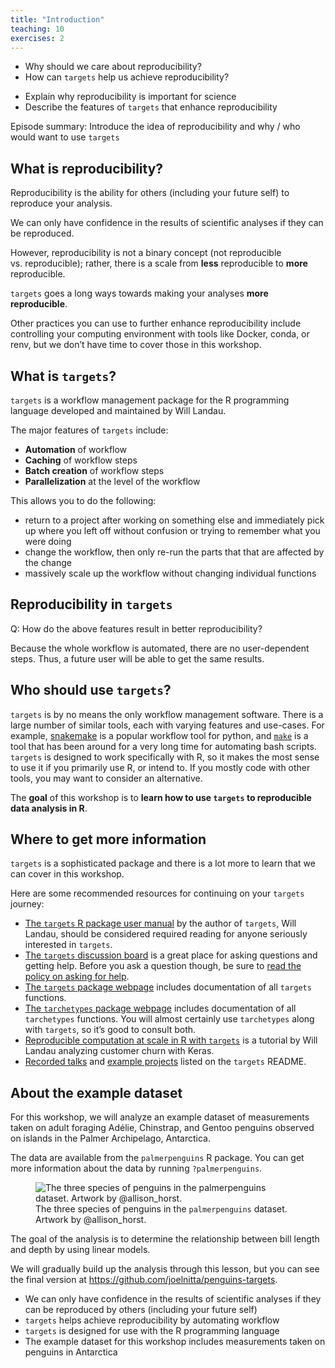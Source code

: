```yaml
---
title: "Introduction"
teaching: 10
exercises: 2
---
```


:::::::::::::::::::::::::::::::::::::: questions 

- Why should we care about reproducibility?
- How can `targets` help us achieve reproducibility?

::::::::::::::::::::::::::::::::::::::::::::::::

::::::::::::::::::::::::::::::::::::: objectives

- Explain why reproducibility is important for science
- Describe the features of `targets` that enhance reproducibility

::::::::::::::::::::::::::::::::::::::::::::::::

::::::::::::::::::::::::::::::::::::: {.instructor}

Episode summary: Introduce the idea of reproducibility and why / who would want to use `targets`

:::::::::::::::::::::::::::::::::::::

## What is reproducibility?

Reproducibility is the ability for others (including your future self) to reproduce your analysis.

We can only have confidence in the results of scientific analyses if they can be reproduced.

However, reproducibility is not a binary concept (not reproducible vs. reproducible); rather, there is a scale from **less** reproducible to **more** reproducible.

`targets` goes a long ways towards making your analyses **more reproducible**.

Other practices you can use to further enhance reproducibility include controlling your computing environment with tools like Docker, conda, or renv, but we don't have time to cover those in this workshop.

## What is `targets`?

`targets` is a workflow management package for the R programming language developed and maintained by Will Landau.

The major features of `targets` include:

- **Automation** of workflow
- **Caching** of workflow steps
- **Batch creation** of workflow steps
- **Parallelization** at the level of the workflow

This allows you to do the following:

- return to a project after working on something else and immediately pick up where you left off without confusion or trying to remember what you were doing
- change the workflow, then only re-run the parts that that are affected by the change
- massively scale up the workflow without changing individual functions

::::::::::::::::::::::::::::::::::::: challenge

## Reproducibility in `targets`

Q: How do the above features result in better reproducibility?

:::::::::::::::: solution

Because the whole workflow is automated, there are no user-dependent steps.
Thus, a future user will be able to get the same results.

:::::::::::::::::::::::::
:::::::::::::::::::::::::::::::::::::::::::::::

## Who should use `targets`?

`targets` is by no means the only workflow management software.
There is a large number of similar tools, each with varying features and use-cases.
For example, [snakemake](https://snakemake.readthedocs.io/en/stable/) is a popular workflow tool for python, and [`make`](https://www.gnu.org/software/make/) is a tool that has been around for a very long time for automating bash scripts.
`targets` is designed to work specifically with R, so it makes the most sense to use it if you primarily use R, or intend to.
If you mostly code with other tools, you may want to consider an alternative.

The **goal** of this workshop is to **learn how to use `targets` to reproducible data analysis in R**.

## Where to get more information

`targets` is a sophisticated package and there is a lot more to learn that we can cover in this workshop.

Here are some recommended resources for continuing on your `targets` journey:

- [The `targets` R package user manual](https://books.ropensci.org/targets/) by the author of `targets`, Will Landau, should be considered required reading for anyone seriously interested in `targets`.
- [The `targets` discussion board](https://github.com/ropensci/targets/discussions) is a great place for asking questions and getting help. Before you ask a question though, be sure to [read the policy on asking for help](https://books.ropensci.org/targets/help.html).
- [The `targets` package webpage](https://docs.ropensci.org/targets/) includes documentation of all `targets` functions.
- [The `tarchetypes` package webpage](https://docs.ropensci.org/tarchetypes/) includes documentation of all `tarchetypes` functions. You will almost certainly use `tarchetypes` along with `targets`, so it's good to consult both.
- [Reproducible computation at scale in R with `targets`](https://github.com/wlandau/targets-tutorial) is a tutorial by Will Landau analyzing customer churn with Keras.
- [Recorded talks](https://github.com/ropensci/targets#recorded-talks) and [example projects](https://github.com/ropensci/targets#example-projects) listed on the `targets` README.

## About the example dataset

For this workshop, we will analyze an example dataset of measurements taken on adult foraging Adélie, Chinstrap, and Gentoo penguins observed on islands in the Palmer Archipelago, Antarctica.

The data are available from the `palmerpenguins` R package. You can get more information about the data by running `?palmerpenguins`.

![The three species of penguins in the `palmerpenguins` dataset. Artwork by @allison_horst.](https://allisonhorst.github.io/palmerpenguins/reference/figures/lter_penguins.png)

The goal of the analysis is to determine the relationship between bill length and depth by using linear models.

We will gradually build up the analysis through this lesson, but you can see the final version at <https://github.com/joelnitta/penguins-targets>.

::::::::::::::::::::::::::::::::::::: keypoints 

- We can only have confidence in the results of scientific analyses if they can be reproduced by others (including your future self)
- `targets` helps achieve reproducibility by automating workflow
- `targets` is designed for use with the R programming language
- The example dataset for this workshop includes measurements taken on penguins in Antarctica

::::::::::::::::::::::::::::::::::::::::::::::::
